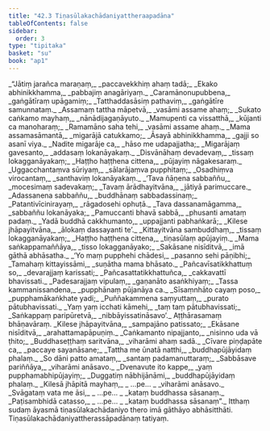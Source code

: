 ```yaml
---
title: "42.3 Tiṇasūlakachādaniyattheraapadāna"
tableOfContents: false
sidebar:
  order: 3
type: "tipitaka"
basket: "su"
book: "ap1"
---
```



<DynamicBreadcrumb />

<Division number="79" book="ap1" bookNo="20" page="435">

<Paragraph number="5331" type="verses" book="ap1">
_“Jātiṃ jarañca maraṇaṃ,_  
_paccavekkhiṃ ahaṃ tadā;_  
_Ekako abhinikkhamma,_  
_pabbajiṃ anagāriyaṃ._  

</Paragraph>

</Division>
<Division number="80" book="ap1" bookNo="20" page="435">

<Paragraph number="5332" type="verses" book="ap1">
_Caramānonupubbena,_  
_gaṅgātīraṃ upāgamiṃ;_  
_Tatthaddasāsiṃ pathaviṃ,_  
_gaṅgātīre samunnataṃ._  

</Paragraph>

</Division>
<Division number="81" book="ap1" bookNo="20" page="435">

<Paragraph number="5333" type="verses" book="ap1">
_Assamaṃ tattha māpetvā,_  
_vasāmi assame ahaṃ;_  
_Sukato caṅkamo mayhaṃ,_  
_nānādijagaṇāyuto._  

</Paragraph>

</Division>
<Division number="82" book="ap1" bookNo="20" page="435">

<Paragraph number="5334" type="verses" book="ap1">
_Mamupenti ca vissatthā,_  
_kūjanti ca manoharaṃ;_  
_Ramamāno saha tehi,_  
_vasāmi assame ahaṃ._  

</Paragraph>

</Division>
<Division number="83" book="ap1" bookNo="20" page="435">

<Paragraph number="5335" type="verses" book="ap1">
_Mama assamasāmantā,_  
_migarājā catukkamo;_  
_Āsayā abhinikkhamma,_  
_gajji so asanī viya._  

</Paragraph>

</Division>
<Division number="84" book="ap1" bookNo="20" page="436">

<Paragraph number="5336" type="verses" book="ap1">
_Nadite migarāje ca,_  
_hāso me udapajjatha;_  
_Migarājaṃ gavesanto,_  
_addasaṃ lokanāyakaṃ._  

</Paragraph>

</Division>
<Division number="85" book="ap1" bookNo="20" page="436">

<Paragraph number="5337" type="verses" book="ap1">
_Disvānāhaṃ devadevaṃ,_  
_tissaṃ lokagganāyakaṃ;_  
_Haṭṭho haṭṭhena cittena,_  
_pūjayiṃ nāgakesaraṃ._  

</Paragraph>

</Division>
<Division number="86" book="ap1" bookNo="20" page="436">

<Paragraph number="5338" type="verses" book="ap1">
_Uggacchantaṃva sūriyaṃ,_  
_sālarājaṃva pupphitaṃ;_  
_Osadhiṃva virocantaṃ,_  
_santhaviṃ lokanāyakaṃ._  

</Paragraph>

</Division>
<Division number="87" book="ap1" bookNo="20" page="436">

<Paragraph number="5339" type="verses" book="ap1">
_‘Tava ñāṇena sabbaññu,_  
_mocesimaṃ sadevakaṃ;_  
_Tavaṃ ārādhayitvāna,_  
_jātiyā parimuccare._  

</Paragraph>

</Division>
<Division number="88" book="ap1" bookNo="20" page="436">

<Paragraph number="5340" type="verses" book="ap1">
_Adassanena sabbaññu,_  
_buddhānaṃ sabbadassinaṃ;_  
_Patantivīcinirayaṃ,_  
_rāgadosehi ophuṭā._  

</Paragraph>

</Division>
<Division number="89" book="ap1" bookNo="20" page="436">

<Paragraph number="5341" type="verses" book="ap1">
_Tava dassanamāgamma,_  
_sabbaññu lokanāyaka;_  
_Pamuccanti bhavā sabbā,_  
_phusanti amataṃ padaṃ._  

</Paragraph>

</Division>
<Division number="90" book="ap1" bookNo="20" page="436">

<Paragraph number="5342" type="verses" book="ap1">
_Yadā buddhā cakkhumanto,_  
_uppajjanti pabhaṅkarā;_  
_Kilese jhāpayitvāna,_  
_ālokaṃ dassayanti te’._  

</Paragraph>

</Division>
<Division number="91" book="ap1" bookNo="20" page="436">

<Paragraph number="5343" type="verses" book="ap1">
_Kittayitvāna sambuddhaṃ,_  
_tissaṃ lokagganāyakaṃ;_  
_Haṭṭho haṭṭhena cittena,_  
_tiṇasūlaṃ apūjayiṃ._  

</Paragraph>

</Division>
<Division number="92" book="ap1" bookNo="20" page="436">

<Paragraph number="5344" type="verses" book="ap1">
_Mama saṅkappamaññāya,_  
_tisso lokagganāyako;_  
_Sakāsane nisīditvā,_  
_imā gāthā abhāsatha._  

</Paragraph>

</Division>
<Division number="93" book="ap1" bookNo="20" page="436">

<Paragraph number="5345" type="verses" book="ap1">
_‘Yo maṃ pupphehi chādesi,_  
_pasanno sehi pāṇibhi;_  
_Tamahaṃ kittayissāmi,_  
_suṇātha mama bhāsato._  

</Paragraph>

</Division>
<Division number="94" book="ap1" bookNo="20" page="436">

<Paragraph number="5346" type="verses" book="ap1">
_Pañcavīsatikkhattuṃ so,_  
_devarajjaṃ karissati;_  
_Pañcasattatikkhattuñca,_  
_cakkavattī bhavissati._  

</Paragraph>

</Division>
<Division number="95" book="ap1" bookNo="20" page="436">

<Paragraph number="5347" type="verses" book="ap1">
_Padesarajjaṃ vipulaṃ,_  
_gaṇanāto asaṅkhiyaṃ;_  
_Tassa kammanissandena,_  
_pupphānaṃ pūjanāya ca._  

</Paragraph>

</Division>
<Division number="96" book="ap1" bookNo="20" page="436">

<Paragraph number="5348" type="verses" book="ap1">
_Sīsaṃnhāto cayaṃ poso,_  
_pupphamākaṅkhate yadi;_  
_Puññakammena saṃyuttaṃ,_  
_purato pātubhavissati._  

</Paragraph>

</Division>
<Division number="97" book="ap1" bookNo="20" page="437">

<Paragraph number="5349" type="verses" book="ap1">
_Yaṃ yaṃ icchati kāmehi,_  
_taṃ taṃ pātubhavissati;_  
_Saṅkappaṃ paripūretvā,_  
_nibbāyissatināsavo’._  


</Paragraph>
</Division>

<Paragraph number="5350" type="center" book="ap1">
Aṭṭhārasamaṃ bhāṇavāraṃ.


</Paragraph>

<Division number="98" book="ap1" bookNo="20" page="437">

<Paragraph number="5351" type="verses" book="ap1">
_Kilese jhāpayitvāna,_  
_sampajāno patissato;_  
_Ekāsane nisīditvā,_  
_arahattamapāpuṇiṃ._  

</Paragraph>

</Division>
<Division number="99" book="ap1" bookNo="20" page="437">

<Paragraph number="5352" type="verses" book="ap1">
_Caṅkamanto nipajjanto,_  
_nisinno uda vā ṭhito;_  
_Buddhaseṭṭhaṃ saritvāna,_  
_viharāmi ahaṃ sadā._  

</Paragraph>

</Division>
<Division number="100" book="ap1" bookNo="20" page="437">

<Paragraph number="5353" type="verses" book="ap1">
_Cīvare piṇḍapāte ca,_  
_paccaye sayanāsane;_  
_Tattha me ūnatā natthi,_  
_buddhapūjāyidaṃ phalaṃ._  

</Paragraph>

</Division>
<Division number="101" book="ap1" bookNo="20" page="437">

<Paragraph number="5354" type="verses" book="ap1">
_So dāni patto amataṃ,_  
_santaṃ padamanuttaraṃ;_  
_Sabbāsave pariññāya,_  
_viharāmi anāsavo._  

</Paragraph>

</Division>
<Division number="102" book="ap1" bookNo="20" page="437">

<Paragraph number="5355" type="verses" book="ap1">
_Dvenavute ito kappe,_  
_yaṃ pupphamabhipūjayiṃ;_  
_Duggatiṃ nābhijānāmi,_  
_buddhapūjāyidaṃ phalaṃ._  

</Paragraph>

</Division>
<Division number="103" book="ap1" bookNo="20" page="437">

<Paragraph number="5356" type="verses" book="ap1">
_Kilesā jhāpitā mayhaṃ,_  
_ …pe… _  
_viharāmi anāsavo._  

</Paragraph>

</Division>
<Division number="104" book="ap1" bookNo="20" page="437">

<Paragraph number="5357" type="verses" book="ap1">
_Svāgataṃ vata me āsi,_  
_ …pe… _  
_kataṃ buddhassa sāsanaṃ._  

</Paragraph>

</Division>
<Division number="105" book="ap1" bookNo="20" page="437">

<Paragraph number="5358" type="verses" book="ap1">
_Paṭisambhidā catasso,_  
_ …pe… _  
_kataṃ buddhassa sāsanaṃ”._  

</Paragraph>

<Paragraph number="5359" book="ap1">
Itthaṃ sudaṃ āyasmā tiṇasūlakachādaniyo thero imā gāthāyo abhāsitthāti.

</Paragraph>
</Division>

<Paragraph number="5360" type="center" book="ap1">
Tiṇasūlakachādaniyattherassāpadānaṃ tatiyaṃ.
</Paragraph>